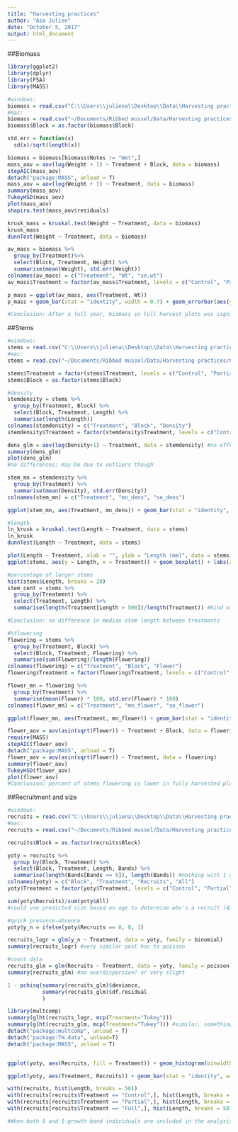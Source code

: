 ```yaml
---
title: "Harvesting practices"
author: "Asa Julien"
date: "October 5, 2017"
output: html_document
---
```


##Biomass
```r
library(ggplot2)
library(dplyr)
library(FSA)
library(MASS)

#windows:
biomass = read.csv("C:\\Users\\juliena\\Desktop\\Data\\Harvesting practices\\CSV files\\mass.csv")
#mac:
biomass = read.csv("~/Documents/Ribbed mussel/Data/Harvesting practices/CSV files/mass.csv")
biomass$Block = as.factor(biomass$Block)

std.err = function(x)
  sd(x)/sqrt(length(x))

biomass = biomass[biomass$Notes != "Wet",]
mass_aov = aov(log(Weight + 1) ~ Treatment + Block, data = biomass)
stepAIC(mass_aov)
detach("package:MASS", unload = T)
mass_aov = aov(log(Weight + 1) ~ Treatment, data = biomass)
summary(mass_aov)
TukeyHSD(mass_aov)
plot(mass_aov)
shapiro.test(mass_aov$residuals)

krusk_mass = kruskal.test(Weight ~ Treatment, data = biomass)
krusk_mass
dunnTest(Weight ~ Treatment, data = biomass)

av_mass = biomass %>%
  group_by(Treatment)%>%
  select(Block, Treatment, Weight) %>%
  summarise(mean(Weight), std.err(Weight))
colnames(av_mass) = c("Treatment", "Wt", "se.wt")
av_mass$Treatment = factor(av_mass$Treatment, levels = c("Control", "Partial", "Full"))

p_mass = ggplot(av_mass, aes(Treatment, Wt))
p_mass + geom_bar(stat = "identity", width = 0.7) + geom_errorbar(aes(ymin = Wt - se.wt, ymax = Wt + se.wt), width = 0.1) + labs(x = "", y = "Weight (g)") + annotate("text", x = "Full", y = 62, label = "*", size = 10)

#Conclusion: After a full year, biomass in Full harvest plots was significantly lower than both control and partially harvested plots (ANOVA, Tukey's HSD, and Kruskal test). Partially harvested plots displayed an intermediate response. Samples that were partially damp were removed from analysis.
```

##Stems
```r
#windows:
stems = read.csv("C:\\Users\\juliena\\Desktop\\Data\\Harvesting practices\\CSV files\\Stems.csv")
#mac:
stems = read.csv("~/Documents/Ribbed mussel/Data/Harvesting practices/CSV files/Stems.csv")

stems$Treatment = factor(stems$Treatment, levels = c("Control", "Partial", "Full"))
stems$Block = as.factor(stems$Block)

#density
stemdensity = stems %>%
  group_by(Treatment, Block) %>%
  select(Block, Treatment, Length) %>%
  summarise(length(Length))
colnames(stemdensity) = c("Treatment", "Block", "Density")
stemdensity$Treatment = factor(stemdensity$Treatment, levels = c("Control", "Partial", "Full"))

dens_glm = aov(log(Density+1) ~ Treatment, data = stemdensity) #no effect of block
summary(dens_glm)
plot(dens_glm)
#no differences; may be due to outliers though

stem_mn = stemdensity %>%
  group_by(Treatment) %>%
  summarise(mean(Density), std.err(Density))
colnames(stem_mn) = c("Treatment", "mn_dens", "se_dens")

ggplot(stem_mn, aes(Treatment, mn_dens)) + geom_bar(stat = "identity", width = 0.7) + geom_errorbar(aes(ymin = mn_dens - se_dens, ymax = mn_dens + se_dens), width = 0.1) + labs (x = "", y = "Stem density") #Conclusion: While it appears that there is a difference in stem density based on treatment, only the block effect is significant, according to the quasipoisson regression

#length
ln_krusk = kruskal.test(Length ~ Treatment, data = stems)
ln_krusk
dunnTest(Length ~ Treatment, data = stems)

plot(Length ~ Treatment, xlab = "", ylab = "Length (mm)", data = stems)
ggplot(stems, aes(y = Length, x = Treatment)) + geom_boxplot() + labs(x = "", y = "Length (mm)")

#percentage of larger stems
hist(stems$Length, breaks = 20)
stem_cent = stems %>%
  group_by(Treatment) %>%
  select(Treatment, Length) %>%
  summarise(length(Treatment[Length > 500])/length(Treatment)) #kind of arbitrary

#Conclusion: no difference in median stem length between treatments

#%flowering
flowering = stems %>%
  group_by(Treatment, Block) %>%
  select(Block, Treatment, Flowering) %>%
  summarise(sum(Flowering)/length(Flowering))
colnames(flowering) = c("Treatment", "Block", "Flower")
flowering$Treatment = factor(flowering$Treatment, levels = c("Control", "Partial", "Full"))

flower_mn = flowering %>%
  group_by(Treatment) %>%
  summarise(mean(Flower) * 100, std.err(Flower) * 100)
colnames(flower_mn) = c("Treatment", "mn_flower", "se_flower")

ggplot(flower_mn, aes(Treatment, mn_flower)) + geom_bar(stat = "identity", width = 0.7) + geom_errorbar(aes(ymin = mn_flower - se_flower, ymax = mn_flower + se_flower), width = 0.1) + ylab("Percent flowering") + xlab("") + annotate("text", x = "Full", y = 9.5, label = "*", size = 10)

flower_aov = aov(asin(sqrt(Flower)) ~ Treatment + Block, data = flowering) #transformed data
require(MASS)
stepAIC(flower_aov)
detach("package:MASS", unload = T)
flower_aov = aov(asin(sqrt(Flower)) ~ Treatment, data = flowering)
summary(flower_aov)
TukeyHSD(flower_aov)
plot(flower_aov)
#Conclusion: percent of stems flowering is lower in fully harvested plots than in the control. The partial harvest displays an intermediate response.
```

##Recruitment and size
```r
#windows:
recruits = read.csv("C:\\Users\\juliena\\Desktop\\Data\\Harvesting practices\\CSV files\\sizeage.csv")
#mac:
recruits = read.csv("~/Documents/Ribbed mussel/Data/Harvesting practices/CSV files/sizeage.csv")

recruits$Block = as.factor(recruits$Block)

yoty = recruits %>%
  group_by(Block, Treatment) %>%
  select(Block, Treatment, Length, Bands) %>%
  summarise(length(Bands[Bands == 0]), length(Bands)) #nothing with 1 growth band
colnames(yoty) = c("Block", "Treatment", "Recruits", "All")
yoty$Treatment = factor(yoty$Treatment, levels = c("Control", "Partial", "Full"))

sum(yoty$Recruits)/sum(yoty$All)
#could use predicted size based on age to determine who's a recruit (42.9 mm for 1 growth band)

#quick presence-absence
yoty$y_n = ifelse(yoty$Recruits == 0, 0, 1)

recruits_logr = glm(y_n ~ Treatment, data = yoty, family = binomial)
summary(recruits_logr) #very similar post hoc to poisson

#count data
recruits_glm = glm(Recruits ~ Treatment, data = yoty, family = poisson)
summary(recruits_glm) #no overdispersion? or very slight

1 - pchisq(summary(recruits_glm)$deviance, 
           summary(recruits_glm)$df.residual
           )

library(multcomp)
summary(glht(recruits_logr, mcp(Treatment="Tukey")))
summary(glht(recruits_glm, mcp(Treatment="Tukey"))) #similar. something is weird with all zeroes though... says it's not significantly different.
detach("package:multcomp", unload = T)
detach("package:TH.data", unload=T)
detach("package:MASS", unload = T)


ggplot(yoty, aes(Recruits, fill = Treatment)) + geom_histogram(binwidth = 0.5, position = "dodge")

ggplot(yoty, aes(Treatment, Recruits)) + geom_bar(stat = "identity", width = 0.5) + scale_y_continuous("Number of recuits", breaks = seq(0, 12, 4)) + xlab("")

with(recruits, hist(Length, breaks = 50))
with(recruits[recruits$Treatment == "Control",], hist(Length, breaks = 50))
with(recruits[recruits$Treatment == "Partial",], hist(Length, breaks = 50))
with(recruits[recruits$Treatment == "Full",], hist(Length, breaks = 50))

#When both 0 and 1-growth band individuals are included in the analysis, there are significant differences in number of recruits between each treatment; controls has the most, full the least. Partial is intermediate. When only age 0 mussels are considered, partial & full harvest become the same essentially (no recruitment, except for 1), and control still has the most recruits
```
